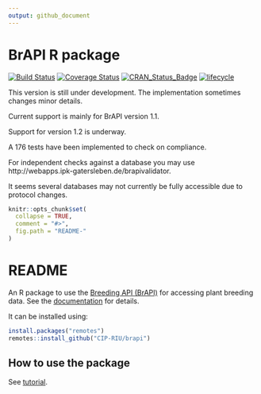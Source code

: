 ```yaml
---
output: github_document
---
```


<!-- README.md is generated from README.Rmd. Please edit that file -->

# BrAPI R package 


<!-- README.md is generated from README.Rmd. Please edit that file
 
[![Build status](https://ci.appveyor.com/api/projects/status/7qsrpldj8g3m3lu3?svg=true)](https://ci.appveyor.com/project/cipriuhq/brapi)
 -->

[![Build Status](https://travis-ci.org/CIP-RIU/brapi.svg?branch=master)](https://travis-ci.org/CIP-RIU/brapi)
[![Coverage Status](https://img.shields.io/codecov/c/github/CIP-RIU/brapi/master.svg)](https://codecov.io/github/CIP-RIU/brapi?branch=master)
[![CRAN_Status_Badge](http://www.r-pkg.org/badges/version/brapi)](https://cran.r-project.org/package=brapi)
[![lifecycle](https://img.shields.io/badge/lifecycle-maturing-blue.svg)](https://www.tidyverse.org/lifecycle/#maturing)

This version is still under development. The implementation sometimes changes minor details.

Current support is mainly for BrAPI version 1.1.

Support for version 1.2 is underway.

A 176 tests have been implemented to check on compliance.

For independent checks against a database you may use http://webapps.ipk-gatersleben.de/brapivalidator.

It seems several databases may not currently be fully accessible due to protocol changes. 

```r
knitr::opts_chunk$set(
  collapse = TRUE,
  comment = "#>",
  fig.path = "README-"
)
```

# README

An R package to use the [Breeding API (BrAPI)](http://docs.brapi.apiary.io) for accessing plant breeding data.
See the [documentation](https://cip-riu.github.io/brapi/) for details.

It can be installed using:

```r
install.packages("remotes")
remotes::install_github("CIP-RIU/brapi")
```


## How to use the package

See [tutorial](https://cip-riu.github.io/brapi/articles/tutorial.html).
